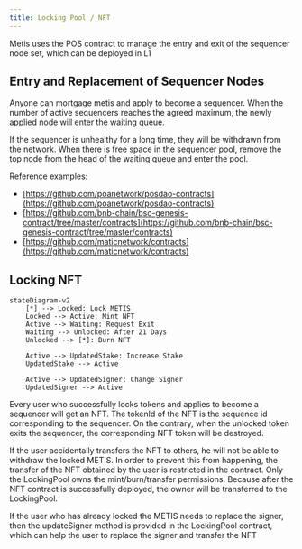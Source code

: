 ```yaml
---
title: Locking Pool / NFT
---
```


Metis uses the POS contract to manage the entry and exit of the sequencer node set, which can be deployed in L1

## Entry and Replacement of Sequencer Nodes

Anyone can mortgage metis and apply to become a sequencer. When the number of active sequencers reaches the agreed maximum, the newly applied node will enter the waiting queue.

If the sequencer is unhealthy for a long time, they will be withdrawn from the network. When there is free space in the sequencer pool, remove the top node from the head of the waiting queue and enter the pool.

Reference examples:

- [https://github.com/poanetwork/posdao-contracts](https://github.com/poanetwork/posdao-contracts)
- [https://github.com/bnb-chain/bsc-genesis-contract/tree/master/contracts](https://github.com/bnb-chain/bsc-genesis-contract/tree/master/contracts)
- [https://github.com/maticnetwork/contracts](https://github.com/maticnetwork/contracts)

## **Locking NFT**

```mermaid
stateDiagram-v2
    [*] --> Locked: Lock METIS
    Locked --> Active: Mint NFT
    Active --> Waiting: Request Exit
    Waiting --> Unlocked: After 21 Days
    Unlocked --> [*]: Burn NFT

    Active --> UpdatedStake: Increase Stake
    UpdatedStake --> Active

    Active --> UpdatedSigner: Change Signer
    UpdatedSigner --> Active
```

Every user who successfully locks tokens and applies to become a sequencer will get an NFT. The tokenId of the NFT is the sequence id corresponding to the sequencer. On the contrary, when the unlocked token exits the sequencer, the corresponding NFT token will be destroyed.

If the user accidentally transfers the NFT to others, he will not be able to withdraw the locked METIS. In order to prevent this from happening, the transfer of the NFT obtained by the user is restricted in the contract. Only the LockingPool owns the mint/burn/transfer permissions. Because after the NFT contract is successfully deployed, the owner will be transferred to the LockingPool.

If the user who has already locked the METIS needs to replace the signer, then the updateSigner method is provided in the LockingPool contract, which can help the user to replace the signer and transfer the NFT
